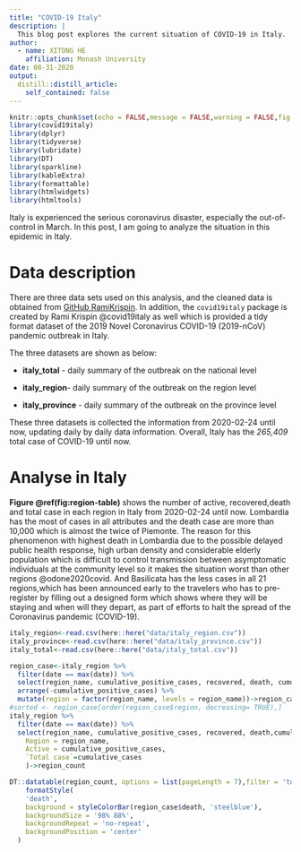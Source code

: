 ```yaml
---
title: "COVID-19 Italy"
description: |
  This blog post explores the current situation of COVID-19 in Italy.
author:
  - name: XITONG HE
    affiliation: Monash University
date: 08-31-2020
output:
  distill::distill_article:
    self_contained: false
---
```




```r
knitr::opts_chunk$set(echo = FALSE,message = FALSE,warning = FALSE,fig.align="center")
library(covid19italy)
library(dplyr)
library(tidyverse)
library(lubridate)
library(DT)
library(sparkline)
library(kableExtra)
library(formattable)
library(htmlwidgets)
library(htmltools)
```



Italy is experienced the serious coronavirus disaster, especially the out-of-control in March. In this post, I am going to analyze the situation in this epidemic in Italy.\

# Data description

There are three data sets used on this analysis, and the cleaned data is obtained from [GitHub RamiKrispin](https://github.com/RamiKrispin/covid19Italy). In addition, the `covid19italy` package is created by Rami Krispin @covid19italy as well which is provided a tidy format dataset of the 2019 Novel Coronavirus COVID-19 (2019-nCoV) pandemic outbreak in Italy.\

The three datasets are shown as below:\

-  **italy_total** - daily summary of the outbreak on the national level\

-  **italy_region**- daily summary of the outbreak on the region level\

-  **italy_province** - daily summary of the outbreak on the province level\

These three datasets is collected the information from 2020-02-24 until now, updating daily by daily data information. Overall, Italy has the *265,409* total case of COVID-19 until now. \

# Analyse in Italy

**Figure \@ref(fig:region-table)** shows the number of active, recovered,death and total case in each region in Italy from 2020-02-24 until now. Lombardia has the most of cases in all attributes and the death case are more than 10,000 which is almost the twice of Piemonte. The reason for this phenomenon with highest death in Lombardia due to the possible delayed public health response, high urban density and considerable elderly population which is difficult to control transmission between asymptomatic individuals at the community level so it makes the situation worst than other regions @odone2020covid. And Basilicata has the less cases in all 21 regions,which has been announced early to the travelers who has to pre-register by filling out a designed form which shows where they will be staying and when will they depart, as part of efforts to halt the spread of the Coronavirus pandemic (COVID-19).\


```r
italy_region<-read.csv(here::here("data/italy_region.csv"))
italy_province<-read.csv(here::here("data/italy_province.csv"))
italy_total<-read.csv(here::here("data/italy_total.csv"))
```


```r


region_case<-italy_region %>% 
  filter(date == max(date)) %>% 
  select(region_name, cumulative_positive_cases, recovered, death, cumulative_cases) %>%
  arrange(-cumulative_positive_cases) %>%
  mutate(region = factor(region_name, levels = region_name))->region_case
#sorted <- region_case[order(region_case$region, decreasing= TRUE),]
italy_region %>% 
  filter(date == max(date)) %>% 
  select(region_name, cumulative_positive_cases, recovered, death,cumulative_cases)%>% rename(
    Region = region_name,
    Active = cumulative_positive_cases,
    `Total case`=cumulative_cases
    )->region_count
```

```r

DT::datatable(region_count, options = list(pageLength = 7),filter = 'top')%>%
    formatStyle(
    'death',
    background = styleColorBar(region_case$death, 'steelblue'),
    backgroundSize = '98% 88%',
    backgroundRepeat = 'no-repeat',
    backgroundPosition = 'center'
  ) 
```
